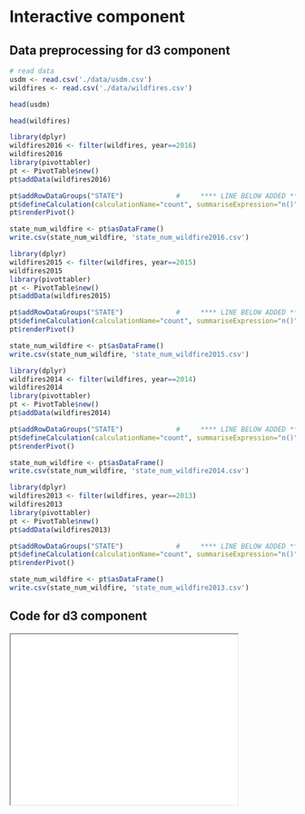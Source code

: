 # Interactive component
## Data preprocessing for d3 component 
```r
# read data
usdm <- read.csv('./data/usdm.csv')
wildfires <- read.csv('./data/wildfires.csv')
```

```r
head(usdm)
```
```r
head(wildfires)
```
```r
library(dplyr)
wildfires2016 <- filter(wildfires, year==2016)
wildfires2016
library(pivottabler)
pt <- PivotTable$new()
pt$addData(wildfires2016)

pt$addRowDataGroups("STATE")             #     **** LINE BELOW ADDED ****
pt$defineCalculation(calculationName="count", summariseExpression="n()")
pt$renderPivot()

state_num_wildfire <- pt$asDataFrame()
write.csv(state_num_wildfire, 'state_num_wildfire2016.csv')

```

```r
library(dplyr)
wildfires2015 <- filter(wildfires, year==2015)
wildfires2015
library(pivottabler)
pt <- PivotTable$new()
pt$addData(wildfires2015)

pt$addRowDataGroups("STATE")             #     **** LINE BELOW ADDED ****
pt$defineCalculation(calculationName="count", summariseExpression="n()")
pt$renderPivot()

state_num_wildfire <- pt$asDataFrame()
write.csv(state_num_wildfire, 'state_num_wildfire2015.csv')

```

```r
library(dplyr)
wildfires2014 <- filter(wildfires, year==2014)
wildfires2014
library(pivottabler)
pt <- PivotTable$new()
pt$addData(wildfires2014)

pt$addRowDataGroups("STATE")             #     **** LINE BELOW ADDED ****
pt$defineCalculation(calculationName="count", summariseExpression="n()")
pt$renderPivot()

state_num_wildfire <- pt$asDataFrame()
write.csv(state_num_wildfire, 'state_num_wildfire2014.csv')

```

```r
library(dplyr)
wildfires2013 <- filter(wildfires, year==2013)
wildfires2013
library(pivottabler)
pt <- PivotTable$new()
pt$addData(wildfires2013)

pt$addRowDataGroups("STATE")             #     **** LINE BELOW ADDED ****
pt$defineCalculation(calculationName="count", summariseExpression="n()")
pt$renderPivot()

state_num_wildfire <- pt$asDataFrame()
write.csv(state_num_wildfire, 'state_num_wildfire2013.csv')

```
## Code for d3 component 
<iframe src="d3_viz.html" width="400" height="300"></iframe>


